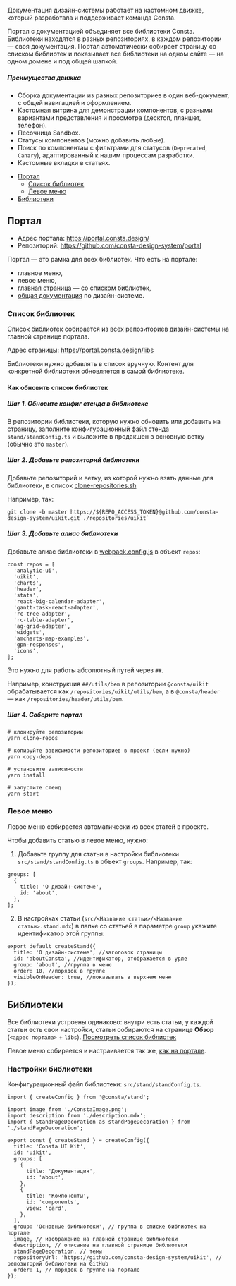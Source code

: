 
Документация дизайн-системы работает на кастомном движке, который разработала и поддерживает команда Consta.

Портал с документацией объединяет все библиотеки Consta. Библиотеки находятся в разных репозиториях, в каждом репозитории — своя документация. Портал автоматически собирает страницу со списком библиотек и показывает все библиотеки на одном сайте — на одном домене и под общей шапкой.

##### Преимущества движка

- Сборка документации из разных репозиториев в один веб-документ, с общей навигацией и оформлением.
- Кастомная витрина для демонстрации компонентов, с разными вариантами представления и просмотра (десктоп, планшет, телефон).
- Песочница Sandbox.
- Статусы компонентов (можно добавить любые).
- Поиск по компонентам с фильтрами для статусов (`Deprecated`, `Canary`), адаптированный к нашим процессам разработки.
- Кастомные вкладки в статьях.

<MdxMenu>

- [Портал](#портал)
  - [Список библиотек](#список-библиотек)
  - [Левое меню](#левое-меню)
- [Библиотеки](#библиотеки)

</MdxMenu>

## Портал

- Адрес портала: https://portal.consta.design/
- Репозиторий: https://github.com/consta-design-system/portal

Портал — это рамка для всех библиотек. Что есть на портале:

- главное меню,
- левое меню,
- [главная страница](/) — со списком библиотек,
- [общая документация](##LIBS.LIB.STAND/lib:portal/stand:about-aboutconsta) по дизайн-системе.

### Список библиотек

Список библиотек собирается из всех репозиториев дизайн-системы на главной странице портала.

Адрес страницы: https://portal.consta.design/libs

Библиотеки нужно добавлять в список вручную. Контент для конкретной библиотеки обновляется в самой библиотеке.

#### Как обновить список библиотек

##### Шаг 1. Обновите конфиг стенда в библиотеке

В репозитории библиотеки, которую нужно обновить или добавить на страницу, заполните конфигурационный файл стенда `stand/standConfig.ts` и выложите в продакшен в основную ветку (обычно это `master`).

##### Шаг 2. Добавьте репозиторий библиотеки

Добавьте репозиторий и ветку, из которой нужно взять данные для библиотеки, в список [clone-repositories.sh](https://github.com/consta-design-system/portal/blob/master/clone-repositories.sh)

Например, так:

```tsx
git clone -b master https://${REPO_ACCESS_TOKEN}@github.com/consta-design-system/uikit.git ./repositories/uikit`
```

##### Шаг 3. Добавьте алиас библиотеки

Добавьте алиас библиотеки в [webpack.config.js](https://github.com/consta-design-system/portal/blob/master/webpack.config.js) в объект `repos`:

```tsx
const repos = [
  'analytic-ui',
  'uikit',
  'charts',
  'header',
  'stats',
  'react-big-calendar-adapter',
  'gantt-task-react-adapter',
  'rc-tree-adapter',
  'rc-table-adapter',
  'ag-grid-adapter',
  'widgets',
  'amcharts-map-examples',
  'gpn-responses',
  'icons',
];
```

Это нужно для работы абсолютный путей через `##`.

Например, конструкция `##/utils/bem` в репозитории `@consta/uikit` обрабатывается как `/repositories/uikit/utils/bem`, а в `@consta/header` — как `/repositories/header/utils/bem`.

##### Шаг 4. Соберите портал

```
# клонируйте репозитории
yarn clone-repos

# копируйте зависимости репозиториев в проект (если нужно)
yarn copy-deps

# установите зависимости
yarn install

# запустите стенд
yarn start
```

### Левое меню

Левое меню собирается автоматически из всех статей в проекте.

Чтобы добавить статью в левое меню, нужно:

1. Добавьте группу для статьи в настройки библиотеки `src/stand/standConfig.ts` в объект `groups`. Например, так:

```tsx
groups: [
  {
    title: 'О дизайн-системе',
    id: 'about',
  },
];
```

2. В настройках статьи (`src/<Название статьи>/<Название статьи>.stand.mdx`) в папке со статьей в параметре `group` укажите идентификатор этой группы:

```tsx
export default createStand({
  title: 'О дизайн-системе', //заголовок страницы
  id: 'aboutConsta', //идентификатор, отображается в урле
  group: 'about', //группа в меню
  order: 10, //порядок в группе
  visibleOnHeader: true, //показывать в верхнем меню
});
```

## Библиотеки

Все библиотеки устроены одинаково: внутри есть статьи, у каждой статьи есть свои настройки, статьи собираются на странице **Обзор** (`<адрес портала>` + `libs`). [Посмотреть список библиотек](/)

Левое меню собирается и настраивается так же, [как на портале](#левое-меню).

### Настройки библиотеки

Конфигурационный файл библиотеки: `src/stand/standConfig.ts`.

```tsx
import { createConfig } from '@consta/stand';

import image from './ConstaImage.png';
import description from './description.mdx';
import { StandPageDecoration as standPageDecoration } from './standPageDecoration';

export const { createStand } = createConfig({
  title: 'Consta UI Kit',
  id: 'uikit',
  groups: [
    {
      title: 'Документация',
      id: 'about',
    },
    {
      title: 'Компоненты',
      id: 'components',
      view: 'card',
    },
  ],
  group: 'Основные библиотеки', // группа в списке библиотек на портале
  image, // изображение на главной странице библиотеки
  description, // описание на главной странице библиотеки
  standPageDecoration, // темы
  repositoryUrl: 'https://github.com/consta-design-system/uikit', // репозиторий библиотеки на GitHub
  order: 1, // порядок в группе на портале
});
```
